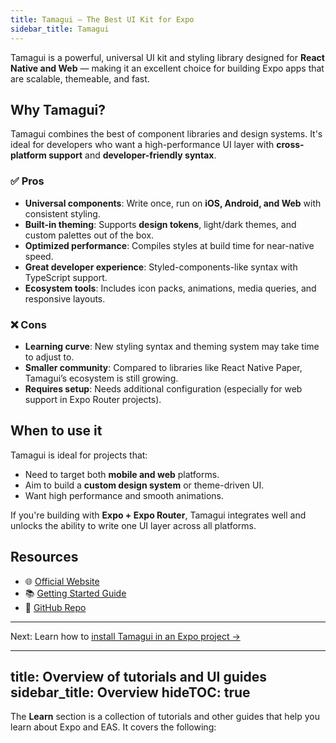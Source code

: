 ```yaml
---
title: Tamagui – The Best UI Kit for Expo
sidebar_title: Tamagui
---
```


Tamagui is a powerful, universal UI kit and styling library designed for **React Native and Web** — making it an excellent choice for building Expo apps that are scalable, themeable, and fast.

## Why Tamagui?

Tamagui combines the best of component libraries and design systems. It's ideal for developers who want a high-performance UI layer with **cross-platform support** and **developer-friendly syntax**.

### ✅ Pros

- **Universal components**: Write once, run on **iOS, Android, and Web** with consistent styling.
- **Built-in theming**: Supports **design tokens**, light/dark themes, and custom palettes out of the box.
- **Optimized performance**: Compiles styles at build time for near-native speed.
- **Great developer experience**: Styled-components-like syntax with TypeScript support.
- **Ecosystem tools**: Includes icon packs, animations, media queries, and responsive layouts.

### ❌ Cons

- **Learning curve**: New styling syntax and theming system may take time to adjust to.
- **Smaller community**: Compared to libraries like React Native Paper, Tamagui’s ecosystem is still growing.
- **Requires setup**: Needs additional configuration (especially for web support in Expo Router projects).

## When to use it

Tamagui is ideal for projects that:
- Need to target both **mobile and web** platforms.
- Aim to build a **custom design system** or theme-driven UI.
- Want high performance and smooth animations.

If you're building with **Expo + Expo Router**, Tamagui integrates well and unlocks the ability to write one UI layer across all platforms.

## Resources

- 🌐 [Official Website](https://tamagui.dev)
- 📚 [Getting Started Guide](https://tamagui.dev/docs/intro/installation)
- 💬 [GitHub Repo](https://github.com/tamagui/tamagui)

---

Next: Learn how to [install Tamagui in an Expo project →](/tutorial/tamagui/setup/)


---
title: Overview of tutorials and UI guides
sidebar_title: Overview
hideTOC: true
---



The **Learn** section is a collection of tutorials and other guides that help you learn about Expo and EAS. It covers the following:

<BoxLink
  title="Expo Tutorial"
  description="If you are new to Expo, we recommend starting with this tutorial. It provides a step-by-step guide on how to build an Expo app that runs on Android, iOS and web."
  href="/tutorial/introduction/"
  Icon={GraduationHat02DuotoneIcon}
/>

<BoxLink
  title="EAS Tutorial"
  description="If you are looking to learn about building your Android and iOS apps using Expo Application Services (EAS), this tutorial covers the EAS Build, Update, and Submit workflows."
  href="/tutorial/eas/introduction/"
  Icon={GraduationHat02DuotoneIcon}
/>



